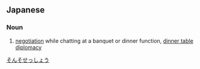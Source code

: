 ==Japanese==
{{ja-kanjitab|樽|俎|折|衝}}

===Noun===
{{ja-noun|そんそ せっしょう}}

# [[negotiation]] while chatting at a banquet or dinner function, [[dinner table]] [[diplomacy]]

[[Category:Yojijukugo|そんそせっしょう]]